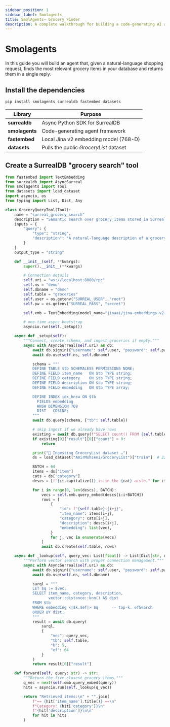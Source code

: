 ```yaml
---
sidebar_position: 1
sidebar_label: Smolagents
title: SmolAgents— Grocery Finder
description: A complete walkthrough for building a code-generating AI agent that recommends grocery items by querying SurrealDB's HNSW vector index.
---
```


# Smolagents

In this guide you will build an agent that, given a natural-language shopping request, finds the most relevant grocery items in your database and returns them in a single reply.

## Install the dependencies

```bash
pip install smolagents surrealdb fastembed datasets
```

| Library        | Purpose                                |
| -------------- | -------------------------------------- |
| **surrealdb**  | Async Python SDK for SurrealDB         |
| **smolagents** | Code-generating agent framework        |
| **fastembed**  | Local Jina v2 embedding model (768-D)  |
| **datasets**   | Pulls the public *GroceryList* dataset |

## Create a SurrealDB "grocery search" tool

```python
from fastembed import TextEmbedding
from surrealdb import AsyncSurreal
from smolagents import Tool
from datasets import load_dataset
import asyncio, os
from typing import List, Dict, Any

class GroceryQueryTool(Tool):
    name = "surreal_grocery_search"
    description = "Semantic search over grocery items stored in SurrealDB."
    inputs = {
        "query": {
            "type": "string",
            "description": "A natural-language description of a grocery need.",
        }
    }
    output_type = "string"

    def __init__(self, **kwargs):
        super().__init__(**kwargs)

        # Connection details
        self.uri = "ws://localhost:8000/rpc"
        self.ns = "demo"
        self.dbname = "demo"
        self.table = "groceries"
        self.user = os.getenv("SURREAL_USER", "root")
        self.pw = os.getenv("SURREAL_PASS", "secret")

        self.emb = TextEmbedding(model_name="jinaai/jina-embeddings-v2-base-en")

        # one-time async bootstrap
        asyncio.run(self._setup())

    async def _setup(self):
        """Connect, create schema, and ingest groceries if empty."""
        async with AsyncSurreal(self.uri) as db:
            await db.signin({"username": self.user, "password": self.pw})
            await db.use(self.ns, self.dbname)

            schema = """
            DEFINE TABLE $tb SCHEMALESS PERMISSIONS NONE;
            DEFINE FIELD item_name   ON $tb TYPE string;
            DEFINE FIELD category    ON $tb TYPE string;
            DEFINE FIELD description ON $tb TYPE string;
            DEFINE FIELD embedding   ON $tb TYPE array;

            DEFINE INDEX idx_hnsw ON $tb
              FIELDS embedding
              HNSW DIMENSION 768
              DIST   COSINE;
            """
            await db.query(schema, {"tb": self.table})

            # skip ingest if we already have rows
            existing = await db.query(f"SELECT count() FROM {self.table};")
            if existing[0]["result"][0]["count"] > 0:
                return

            print("🛒 Ingesting GroceryList dataset …")
            ds = load_dataset("AmirMohseni/GroceryList")["train"]  # 225 rows

            BATCH = 64
            items = ds["item"]
            cats = ds["category"]
            descs = [f"{it.capitalize()} is in the {cat} aisle." for it, cat in zip(items, cats)]

            for i in range(0, len(descs), BATCH):
                vecs = self.emb.query_embed(descs[i:i+BATCH])
                rows = [
                    {
                        "id": f"{self.table}:{i+j}",
                        "item_name": items[i+j],
                        "category": cats[i+j],
                        "description": descs[i+j],
                        "embedding": list(vec),
                    }
                    for j, vec in enumerate(vecs)
                ]
                await db.create(self.table, rows)

    async def _lookup(self, query_vec: List[float]) -> List[Dict[str, Any]]:
        """Perform vector search with proper connection management."""
        async with AsyncSurreal(self.uri) as db:
            await db.signin({"username": self.user, "password": self.pw})
            await db.use(self.ns, self.dbname)

            surql = """
            LET $q := $vec;
            SELECT item_name, category, description,
                   vector::distance::knn() AS dist
            FROM $tb
            WHERE embedding <|$k,$ef|> $q      -- top-k, efSearch
            ORDER BY dist;
            """
            result = await db.query(
                surql,
                {
                    "vec": query_vec,
                    "tb": self.table,
                    "k": 5,
                    "ef": 64
                }
            )
            return result[0]["result"]

    def forward(self, query: str) -> str:
        """Return the five closest grocery items."""
        q_vec = next(self.emb.query_embed(query))
        hits = asyncio.run(self._lookup(q_vec))

        return "Retrieved items:\n" + "".join(
            f"== {hit['item_name'].title()} ==\n"
            f"Category: {hit['category']}\n"
            f"{hit['description']}\n\n"
            for hit in hits
        )
```